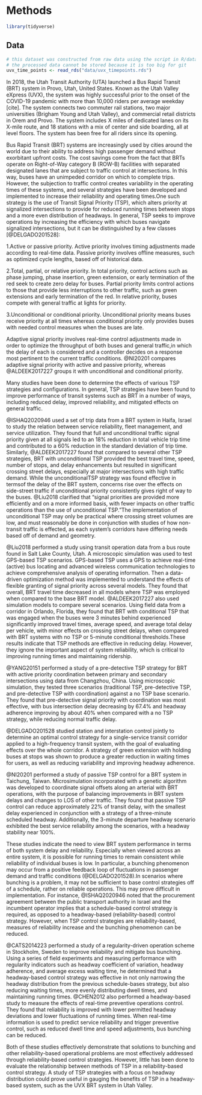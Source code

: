 # Methods 

```r
library(tidyverse)
```


## Data

```r
# this dataset was constructed from raw data using the script in R/datamaker.R
# the processed data cannot be stored because it is too big for git
uvx_time_points <- read_rds("data/uvx_timepoints.rds")
```


In 2018, the Utah Transit Authority (UTA) launched a Bus Rapid Transit (BRT)
system in Provo, Utah, United States. Known as the Utah Valley eXpress (UVX), 
the system was highly successful prior to the onset of the COVID-19 pandemic 
with more than 10,000 riders per average weekday [cite].  The system connects
two commuter rail stations, two major universities (Brigham Young and Utah Valley),
and commercial retail districts in Orem and Provo. The system includes X miles of
dedicated lanes on its X-mile route, and 18 stations with a mix of center and side
boarding, all at level floors. The system has been free for all riders since its
opening.





Bus Rapid Transit (BRT) systems are increasingly used by cities around the world
due to their ability to address high passenger demand without exorbitant upfront
costs. The cost savings come from the fact that BRTs operate on Right-of-Way
category B (ROW-B) facilities with separated designated lanes that are subject
to traffic control at intersections. In this way, buses have an unimpeded
corridor on which to complete trips. However, the subjection to traffic control
creates variability in the operating times of these systems, and several
strategies have been developed and implemented to increase their reliability and
operating times.One such strategy is the use of Transit Signal Priority (TSP),
which alters priority at signalized intersections to provide for reduced running
times between stops and a more even distribution of headways. In general, TSP
seeks to improve operations by increasing the efficiency with which buses
navigate signalized intersections, but it can be distinguished by a few classes
[@DELGADO201528]:

  1.Active or passive priority. Active priority involves timing adjustments made
  according to real-time data. Passive priority involves offline measures, such
  as optimized cycle lengths, based off of historical data.

  2.Total, partial, or relative priority. In total priority, control actions such
  as phase jumping, phase insertion, green extension, or early termination of
  the red seek to create zero delay for buses. Partial priority limits control
  actions to those that provide less interruptions to other traffic, such as
  green extensions and early termination of the red. In relative priority, buses
  compete with general traffic at lights for priority.

  3.Unconditional or conditional priority. Unconditional priority means buses
  receive priority at all times whereas conditional priority only provides buses
  with needed control measures when the buses are late.

Adaptive signal priority involves real-time control adjustments made in order to
optimize the throughput of both buses and general traffic,in which the delay of
each is considered and a controller decides on a response most pertinent to the
current traffic conditions. @NI20201 compares adaptive signal priority with
active and passive priority, whereas @ALDEEK2017227 groups it with unconditional
and conditional priority.

Many studies have been done to determine the effects of various TSP strategies
and configurations. In general, TSP strategies have been found to improve
performance of transit systems such as BRT in a number of ways, including
reduced delay, improved reliability, and mitigated effects on general traffic.

@ISHAQ2020946 used a set of trip data from a BRT system in Haifa, Israel to
study the relation between service reliability, fleet management, and service
utilization. They found that full and unconditional traffic signal priority
given at all signals led to an 18% reduction in total vehicle trip time and
contributed to a 60% reduction in the standard deviation of trip time.
Similarly, @ALDEEK2017227 found that compared to several other TSP strategies,
BRT with unconditional TSP provided the best travel time, speed, number of
stops, and delay enhancements but resulted in significant crossing street
delays, especially at major intersections with high traffic demand. While the
unconditionalTSP strategy was found effective in termsof the delay of the BRT
system, concerns rise over the effects on side-street traffic if unconditional
priority consistently gives right of way to the buses. @Liu2018 clarified that
“signal priorities are provided more efficiently and on a more informed basis,
with fewer impacts on other traffic operations than the use of unconditional
TSP.”The implementation of unconditional TSP may only be practical where
crossing street volumes are low, and must reasonably be done in conjunction with
studies of how non-transit traffic is effected, as each system’s corridors have
differing needs based off of demand and geometry.

@Liu2018 performed a study using transit operation data from a bus route found
  in Salt Lake County, Utah. A microscopic simulation was used to test GPS-based
  TSP scenarios. GPS-based TSP uses a GPS to achieve real-time (active) bus
  locating and advanced wireless communication technologies to achieve
  comprehensive analysis of operating information. Then a data-driven
  optimization method was implemented to understand the effects of flexible
  granting of signal priority across several models. They found that overall,
  BRT travel time decreased in all models where TSP was employed when compared
  to the base BRT model. @ALDEEK2017227 also used simulation models to compare
  several scenarios. Using field data from a corridor in Orlando, Florida, they
  found that BRT with conditional TSP that was engaged when the buses were 3
  minutes behind experienced significantly improved travel times, average speed,
  and average total delay per vehicle, with minor effects on crossing street
  delays, when compared with BRT systems with no TSP or 5-minute conditional
  thresholds.These results indicate that TSP methods are effective in reducing
  delay. However, they ignore the important aspect of system reliability, which
  is critical to improving running times and maintaining ridership.

@YANG20151 performed a study of a pre-detective TSP strategy for BRT with active
  priority coordination between primary and secondary intersections using data
  from Changzhou, China. Using microscopic simulation, they tested three
  scenarios (traditional TSP, pre-detective TSP, and pre-detective TSP with
  coordination) against a no TSP base scenario. They found that pre-detective
  signal priority with coordination was most effective, with bus intersection
  delay decreasing by 67.4% and headway adherence improving by about 40% when
  compared with a no TSP strategy, while reducing normal traffic delay.

@DELGADO201528 studied station and interstation control jointly to determine an
  optimal control strategy for a single-service transit corridor applied to a
  high-frequency transit system, with the goal of evaluating effects over the
  whole corridor. A strategy of green extension with holding buses at stops was
  shown to produce a greater reduction in waiting times for users, as well as
  reducing variability and improving headway adherence.

@NI20201 performed a study of passive TSP control for a BRT system in Taichung,
  Taiwan. Microsimulation incorporated with a genetic algorithm was developed to
  coordinate signal offsets along an arterial with BRT operations, with the
  purpose of balancing improvements in BRT system delays and changes to LOS of
  other traffic. They found that passive TSP control can reduce approximately
  22% of transit delay, with the smallest delay experienced in conjunction with
  a strategy of a three-minute scheduled headway. Additionally, the 3-minute
  departure headway scenario exhibited the best service reliability among the
  scenarios, with a headway stability near 100%.

These studies indicate the need to view BRT system performance in terms of both
system delay and reliability. Especially when viewed across an entire system, it
is possible for running times to remain consistent while reliability of
individual buses is low. In particular, a bunching phenomenon may occur from a
positive feedback loop of fluctuations in passenger demand and traffic
conditions (@DELGADO201528).In scenarios where bunching is a problem, it may not
be sufficient to base control strategies off of a schedule, rather on reliable
operations. This may prove difficult in implementation. For instance,
@ISHAQ2020946 noted that the procurement agreement between the public transport
authority in Israel and the incumbent operator implies that a schedule-based
control strategy is required, as opposed to a headway-based (reliability-based)
control strategy. However, when TSP control strategies are reliability-based,
measures of reliability increase and the bunching phenomenon can be reduced.

@CATS2014223 performed a study of a regularity-driven operation scheme in
  Stockholm, Sweden to improve reliability and mitigate bus bunching. Using a
  series of field experiments and measuring performance with regularity
  indicators such as headway coefficient of variation, headway adherence, and
  average excess waiting time, he determined that a headway-based control
  strategy was effective in not only narrowing the headway distribution from the
  previous schedule-bases strategy, but also reducing waiting times, more evenly
  distributing dwell times, and maintaining running times. @CHEN2012 also
  performed a headway-based study to measure the effects of real-time preventive
  operations control. They found that reliability is improved with lower
  permitted headway deviations and lower fluctuations of running times. When
  real-time information is used to predict service reliability and trigger
  preventive control, such as reduced dwell time and speed adjustments, bus
  bunching can be reduced.

Both of these studies effectively demonstrate that solutions to bunching and
other reliability-based operational problems are most effectively addressed
through reliability-based control strategies. However, little has been done to
evaluate the relationship between methods of TSP in a reliability-based control
strategy. A study of TSP strategies with a focus on headway distribution could
prove useful in gauging the benefits of TSP in a headway-based system, such as
the UVX BRT system in Utah Valley.